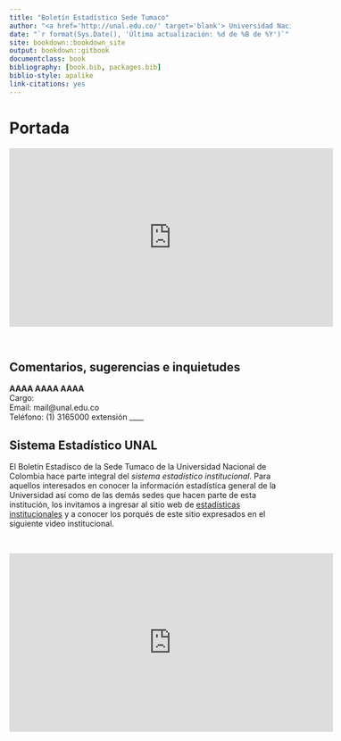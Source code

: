 ```yaml
--- 
title: "Boletín Estadístico Sede Tumaco"
author: "<a href='http://unal.edu.co/' target='blank'> Universidad Nacional de Colombia</a> </br>  <a href='http://tumaco-pacifico.unal.edu.co/' target='blank'> Sede Tumaco</a>"
date: "`r format(Sys.Date(), 'Última actualización: %d de %B de %Y')`"
site: bookdown::bookdown_site
output: bookdown::gitbook
documentclass: book
bibliography: [book.bib, packages.bib]
biblio-style: apalike
link-citations: yes
---
```


# Portada{-}


<html>
<center>
<iframe width="580" height="320" src="https://www.youtube.com/embed/wP4dC8RarJM" frameborder="0" gesture="media" allow="encrypted-media" allowfullscreen></iframe>
</center>
</html>


<br/>

<h2>**Comentarios, sugerencias e inquietudes**</h2> 

**AAAA AAAA AAAA**<br/>
 Cargo: <br/>
 Email: mail@unal.edu.co <br/>
 Teléfono: (1) 3165000 extensión ____ <br/>

<h2>**Sistema Estadístico UNAL**</h2> 

El Boletín Estadísco de la Sede Tumaco de la Universidad Nacional de Colombia hace parte integral del *sistema estadístico institucional*. Para aquellos interesados en conocer la información estadística general de la Universidad así como de las demás sedes que hacen parte de esta institución, los invitamos a ingresar al sitio web de [estadísticas institucionales](http://estadisticas.unal.edu.co/home/) y a conocer los porqués de este sitio expresados en el siguiente video institucional.

<br/>

<html>
<center>
<iframe width="580" height="320" src="https://www.youtube.com/embed/D1228EikvoM" frameborder="0" allow="accelerometer; autoplay; encrypted-media; gyroscope; picture-in-picture" allowfullscreen></iframe>
</center>
</html>
